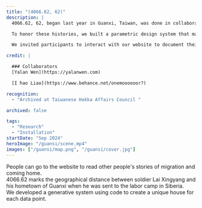 ```yaml
---
title: "(4066.62, 62)"
description: |
  4066.62, 62, began last year in Guanxi, Taiwan, was done in collaboration with local Taiwanese artists and researchers. We were invited to create a cultural memory monument for my hometown back in Guansi, Taiwan. We uncovered the story of Hakka soldiers who were forced to join the military during WWII who were conscripted in the Japanese military, later captured by the Soviet Union. After the war, they returned home to a politically transformed Taiwan, struggling with questions of identy and belonging.

  To honor these histories, we built a parametric design system that marks each migration with a deformed house, and ask how does the shape of the home gradually change through each departure?

  We invited participants to interact with our website to document their journey of leaving and coming home by inputting these data and sharing their personal stories. Each data point will then be fed into the parametric system and added to a collection of uniquely generated deformed houses on the website. These data will also be uploaded to the cloud as morse code and captured by the physical installation in Guanxi, presented in continuously flashing telegraphic signals.

credit: |

  ### Collaborators
  [Yalan Wen](https://yalanwen.com)

  [I hao Liao](https://www.behance.net/onemoooooor?)

recognition:
  - "Archived at Taiwanese Hakka Affairs Council "

archived: false

tags:
  - "Research"
  - "Installation"
startDate: "Sep 2024"
heroImage: "/guansi/scene.mp4"
images: ["/guansi/map.png", "/guansi/cover.jpg"]
---
```



<div>
  <Media src="/guansi/guansi.png" isVideo={false} />
</div>

<div>
  <Media src="/guansi/website.mp4" isVideo={true} />
  People can go to the website to read other people's stories of migration and
  coming home.
</div>

<div>
  <Media src="/guansi/exhibition1.jpg" isVideo={false} />

</div>

<div>
  <Media src="/guansi/research.jpg" isVideo={false} />
  4066.62 marks the geographical distance between soldier Lai Xingyang and his
  hometown of Guanxi when he was sent to the labor camp in Siberia.
</div>

<div>
  <Media src="/guansi/code.mp4" isVideo={true} />
  We developed a generative system using code to create a unique house for each
  data point.
</div>

<div>
  <Media src="/guansi/data.mp4" isVideo={true} />
</div>

<div>
  <Media src="/guansi/exhibition2.jpg" isVideo={false} />
</div>

<div>
  <Media src="/guansi/installation.mp4" isVideo={true} />
</div>

<Media src="/guansi/process.jpg" isVideo={false} />

<div>
  <Media src="/guansi/process-2.mp4" isVideo={true} />
</div>
